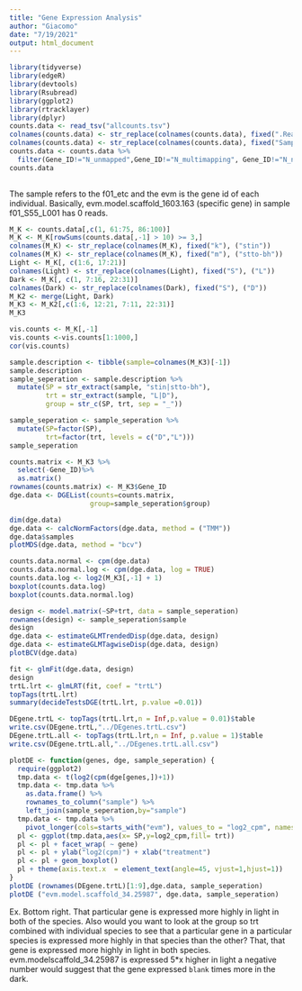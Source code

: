 ```yaml
---
title: "Gene Expression Analysis"
author: "Giacomo"
date: "7/19/2021"
output: html_document
---
```


```r
library(tidyverse)
library(edgeR)
library(devtools)
library(Rsubread)
library(ggplot2)
library(rtracklayer)
library(dplyr)
counts.data <- read_tsv("allcounts.tsv")
colnames(counts.data) <- str_replace(colnames(counts.data), fixed(".ReadsPerGene.out.tab"),"")
colnames(counts.data) <- str_replace(colnames(counts.data), fixed("Sample"), ("Gene_ID"))
counts.data <- counts.data %>%
  filter(Gene_ID!="N_unmapped",Gene_ID!="N_multimapping", Gene_ID!="N_noFeature", Gene_ID!="N_ambiguous" )
counts.data
  
```
The sample refers to the f01_etc and the evm is the gene id of each individual. Basically, evm.model.scaffold_1603.163 (specific gene) in sample f01_S55_L001 has 0 reads. 
```r
M_K <- counts.data[,c(1, 61:75, 86:100)]
M_K <- M_K[rowSums(counts.data[,-1] > 10) >= 3,]
colnames(M_K) <- str_replace(colnames(M_K), fixed("k"), ("stin"))
colnames(M_K) <- str_replace(colnames(M_K), fixed("m"), ("stto-bh"))
Light <- M_K[, c(1:6, 17:21)]
colnames(Light) <- str_replace(colnames(Light), fixed("S"), ("L"))
Dark <- M_K[, c(1, 7:16, 22:31)]
colnames(Dark) <- str_replace(colnames(Dark), fixed("S"), ("D"))
M_K2 <- merge(Light, Dark)
M_K3 <- M_K2[,c(1:6, 12:21, 7:11, 22:31)]
M_K3
```

```r
vis.counts <- M_K[,-1]
vis.counts <-vis.counts[1:1000,]
cor(vis.counts)
```

```r
sample.description <- tibble(sample=colnames(M_K3)[-1])
sample.description
sample_seperation <- sample.description %>%
  mutate(SP = str_extract(sample, "stin|stto-bh"),
         trt = str_extract(sample, "L|D"),
         group = str_c(SP, trt, sep = "_"))

sample_seperation <- sample_seperation %>%
  mutate(SP=factor(SP),
         trt=factor(trt, levels = c("D","L")))
sample_seperation
```

```r
counts.matrix <- M_K3 %>%
  select(-Gene_ID)%>%
  as.matrix()
rownames(counts.matrix) <- M_K3$Gene_ID
dge.data <- DGEList(counts=counts.matrix,
                    group=sample_seperation$group)

dim(dge.data)
dge.data <- calcNormFactors(dge.data, method = ("TMM"))
dge.data$samples
plotMDS(dge.data, method = "bcv")
```

```r
counts.data.normal <- cpm(dge.data)
counts.data.normal.log <- cpm(dge.data, log = TRUE)
counts.data.log <- log2(M_K3[,-1] + 1)
boxplot(counts.data.log)
boxplot(counts.data.normal.log)
```
```r

design <- model.matrix(~SP+trt, data = sample_seperation)
rownames(design) <- sample_seperation$sample
design
dge.data <- estimateGLMTrendedDisp(dge.data, design)
dge.data <- estimateGLMTagwiseDisp(dge.data, design)
plotBCV(dge.data)
```
```r
fit <- glmFit(dge.data, design)
design
trtL.lrt <- glmLRT(fit, coef = "trtL")
topTags(trtL.lrt)
summary(decideTestsDGE(trtL.lrt, p.value =0.01))

DEgene.trtL <- topTags(trtL.lrt,n = Inf,p.value = 0.01)$table
write.csv(DEgene.trtL,"../DEgenes.trtL.csv")
DEgene.trtL.all <- topTags(trtL.lrt,n = Inf, p.value = 1)$table
write.csv(DEgene.trtL.all,"../DEgenes.trtL.all.csv")

plotDE <- function(genes, dge, sample_seperation) {
  require(ggplot2)
  tmp.data <- t(log2(cpm(dge[genes,])+1))
  tmp.data <- tmp.data %>%
    as.data.frame() %>%
    rownames_to_column("sample") %>%
    left_join(sample_seperation,by="sample")
  tmp.data <- tmp.data %>%
    pivot_longer(cols=starts_with("evm"), values_to = "log2_cpm", names_to = "gene")
  pl <- ggplot(tmp.data,aes(x= SP,y=log2_cpm,fill= trt))
  pl <- pl + facet_wrap( ~ gene)
  pl <- pl + ylab("log2(cpm)") + xlab("treatment")
  pl <- pl + geom_boxplot()
  pl + theme(axis.text.x  = element_text(angle=45, vjust=1,hjust=1))
}
plotDE (rownames(DEgene.trtL)[1:9],dge.data, sample_seperation)
plotDE ("evm.model.scaffold_34.25987", dge.data, sample_seperation)
```

Ex. Bottom right. That particular gene is expressed more highly in light in both of the species. Also would you want to look at the group so trt combined with individual species to see that a particular gene in a particular species is expressed more highly in that species than the other? That, that gene is expressed more highly in light in both species. 
evm.modelscaffold_34.25987 is expressed 5*x higher in light
a negative number would suggest that the gene expressed `blank` times more in the dark. 
